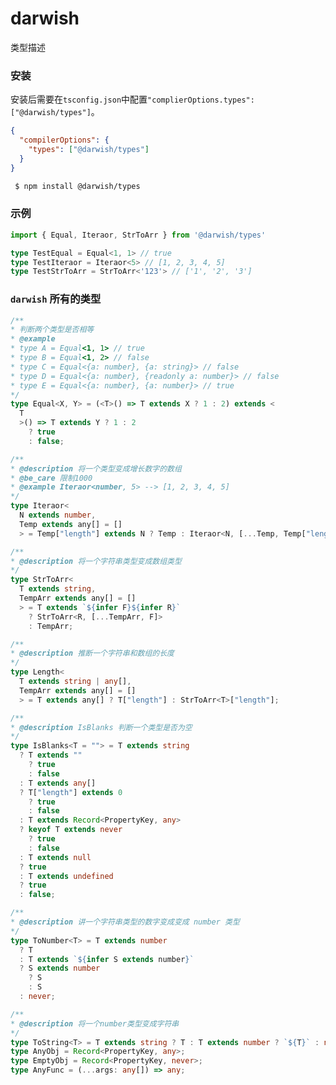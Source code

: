 # darwish
类型描述

### 安装
安装后需要在`tsconfig.json`中配置`"complierOptions.types": ["@darwish/types"]`。
```json
{
  "compilerOptions": {
    "types": ["@darwish/types"]
  }
}
```
```bash
 $ npm install @darwish/types
```

### 示例
```ts
import { Equal, Iteraor, StrToArr } from '@darwish/types'

type TestEqual = Equal<1, 1> // true
type TestIteraor = Iteraor<5> // [1, 2, 3, 4, 5]
type TestStrToArr = StrToArr<'123'> // ['1', '2', '3']
```
### `darwish` 所有的类型

```ts
/**
* 判断两个类型是否相等
* @example
* type A = Equal<1, 1> // true
* type B = Equal<1, 2> // false
* type C = Equal<{a: number}, {a: string}> // false
* type D = Equal<{a: number}, {readonly a: number}> // false
* type E = Equal<{a: number}, {a: number}> // true
*/
type Equal<X, Y> = (<T>() => T extends X ? 1 : 2) extends <
  T
  >() => T extends Y ? 1 : 2
    ? true
    : false;
```
```ts
/**
* @description 将一个类型变成增长数字的数组
* @be_care 限制1000
* @example Iteraor<number, 5> --> [1, 2, 3, 4, 5]
*/
type Iteraor<
  N extends number,
  Temp extends any[] = []
  > = Temp["length"] extends N ? Temp : Iteraor<N, [...Temp, Temp["length"]]>;
```
```ts
/**
* @description 将一个字符串类型变成数组类型
*/
type StrToArr<
  T extends string,
  TempArr extends any[] = []
  > = T extends `${infer F}${infer R}`
    ? StrToArr<R, [...TempArr, F]>
    : TempArr;
```
```ts
/**
* @description 推断一个字符串和数组的长度
*/
type Length<
  T extends string | any[],
  TempArr extends any[] = []
  > = T extends any[] ? T["length"] : StrToArr<T>["length"];
```
```ts
/**
* @description IsBlanks 判断一个类型是否为空
*/
type IsBlanks<T = ""> = T extends string
  ? T extends ""
    ? true
    : false
  : T extends any[]
  ? T["length"] extends 0
    ? true
    : false
  : T extends Record<PropertyKey, any>
  ? keyof T extends never
    ? true
    : false
  : T extends null
  ? true
  : T extends undefined
  ? true
  : false;
```
```ts
/**
* @description 讲一个字符串类型的数字变成变成 number 类型
*/
type ToNumber<T> = T extends number
  ? T
  : T extends `${infer S extends number}`
  ? S extends number
    ? S
    : S
  : never;
```
```ts
/**
* @description 将一个number类型变成字符串
*/
type ToString<T> = T extends string ? T : T extends number ? `${T}` : never;
type AnyObj = Record<PropertyKey, any>;
type EmptyObj = Record<PropertyKey, never>;
type AnyFunc = (...args: any[]) => any;
```
